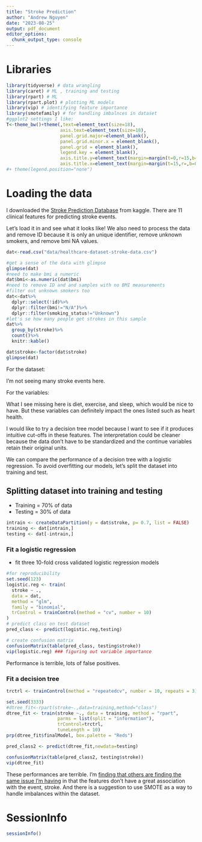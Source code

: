 ```yaml
---
title: "Stroke Prediction"
author: "Andrew Nguyen"
date: "2023-08-25"
output: pdf_document
editor_options: 
  chunk_output_type: console
---
```


# Libraries

```r
library(tidyverse) # data wrangling
library(caret) # ML , training and testing
library(rpart) # ML
library(rpart.plot) # plotting ML models
library(vip) # identifying feature importance 
library(smotefamily) # for handling imbalnces in dataset
#ggplot2 settings I like: 
T<-theme_bw()+theme(,text=element_text(size=18),
                    axis.text=element_text(size=18),
                    panel.grid.major=element_blank(),
                    panel.grid.minor.x = element_blank(),
                    panel.grid = element_blank(),
                    legend.key = element_blank(),
                    axis.title.y=element_text(margin=margin(t=0,r=15,b=0,l=0)),
                    axis.title.x=element_text(margin=margin(t=15,r=,b=0,l=0)))
#+ theme(legend.position="none")
```

# Loading the data

I downloaded the [Stroke Prediction Database](https://www.kaggle.com/datasets/fedesoriano/stroke-prediction-dataset?resource=download) from kaggle. There are 11 clinical features for predicting stroke events.   

Let's load it in and see what it looks like! We also need to process the data and remove ID because it is only an unique identifier, remove unknown smokers, and remove bmi NA values. 



```r
dat<-read.csv("data/healthcare-dataset-stroke-data.csv")

#get a sense of the data with glimpse
glimpse(dat)
#need to make bmi a numeric
dat$bmi<-as.numeric(dat$bmi)
#need to remove ID and and samples with no BMI measurements
#filter out unknown smokers too
dat<-dat%>%
  dplyr::select(!id)%>%
  dplyr::filter(bmi!="N/A")%>%
  dplyr::filter(smoking_status!="Unknown")
#let's se how many people get strokes in this sample
dat%>%
  group_by(stroke)%>%
  count()%>%
  knitr::kable()

dat$stroke<-factor(dat$stroke)
glimpse(dat)
```

For the dataset:   

I'm not seeing many stroke events here.    

For the variables:

What I see missing here is diet, exercise, and sleep, which would be nice to have. But these variables can definitely impact the ones listed such as heart health.

I would like to try a decision tree model because I want to see if it produces intuitive cut-offs in these features. The interpretation could be cleaner because the data don't have to be standardized and the continue variables retain their original units. 

We can compare the performance of a decision tree with a logistic regression. To avoid overfitting our models, let's split the dataset into training and test. 

## Splitting dataset into training and testing

* Training = 70% of data
* Testing = 30% of data

```r
intrain <- createDataPartition(y = dat$stroke, p= 0.7, list = FALSE)
training <- dat[intrain,]
testing <- dat[-intrain,]

```

### Fit a logistic regression 

* fit three 10-fold cross validated logistic regression models    

```r
#for reproducibility 
set.seed(123)
logistic.reg <- train(
  stroke ~ ., 
  data = dat, 
  method = "glm",
  family = "binomial",
  trControl = trainControl(method = "cv", number = 10)
)
# predict class on test dataset
pred_class <- predict(logistic.reg,testing)

# create confusion matrix
confusionMatrix(table(pred_class, testing$stroke))
vip(logistic.reg) ### figuring out variable importance
```

Performance is terrible, lots of false positives.

### Fit a decision tree


```r


trctrl <- trainControl(method = "repeatedcv", number = 10, repeats = 3)

set.seed(3333)
#dtree_fit<-rpart(stroke~.,data=training,method="class")
dtree_fit <- train(stroke ~., data = training, method = "rpart",
                   parms = list(split = "information"),
                   trControl=trctrl,
                   tuneLength = 10)
prp(dtree_fit$finalModel, box.palette = "Reds")

pred_class2 <- predict(dtree_fit,newdata=testing)

confusionMatrix(table(pred_class2, testing$stroke))
vip(dtree_fit)

```

These performances are terrible. I'm [finding that others are finding the same issue I'm having](https://www.kaggle.com/datasets/fedesoriano/stroke-prediction-dataset/discussion/359384) in that the features don't have a great association with the event, stroke. And there is a suggestion to use SMOTE as a way to handle imbalances within the dataset. 


# SessionInfo

```r
sessionInfo()

```

